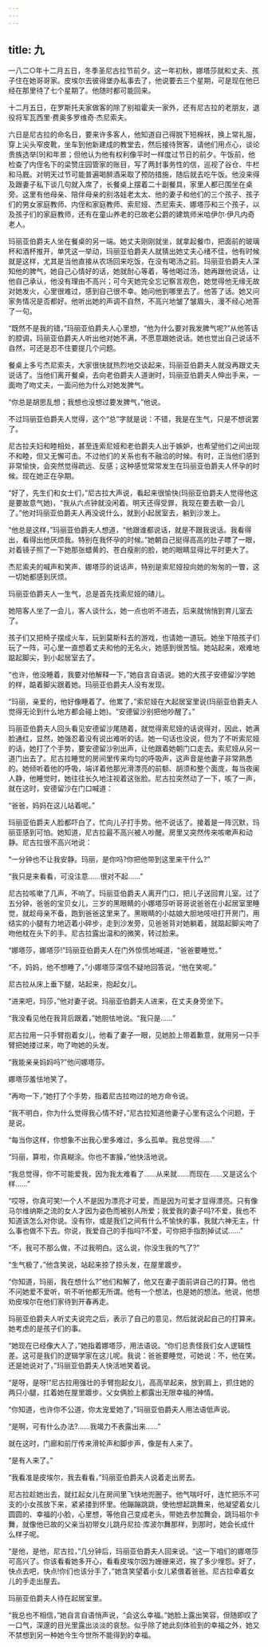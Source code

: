 ```yaml
---
---
---
```

title: 九
---




一八二○年十二月五日，冬季圣尼古拉节前夕。这一年初秋，娜塔莎就和丈夫、孩子住在她哥哥家。皮埃尔去彼得堡办私事去了，他说要去三个星期，可是现在他已经在那里待了七个星期了。他随时都可能回来。

十二月五日，在罗斯托夫家做客的除了别祖霍夫一家外，还有尼古拉的老朋友，退役将军瓦西里·费奥多罗维奇·杰尼索夫。

六日是尼古拉的命名日，要来许多客人，他知道自己得脱下短棉袄，换上常礼服，穿上尖头窄皮靴，坐车到他新建成的教堂去，然后接待贺客，请他们用点心，谈论贵族选举[9]和年景；但他认为他有权利像平时一样度过节日的前夕。午饭前，他检查了内侄名下的梁赞庄园管家的账目，写了两封事务性的信，巡视了谷仓、牛栏和马厩。对明天过节可能普遍喝醉酒采取了预防措施，随后就去吃午饭。他没来得及跟妻子私下谈几句就入席了，长餐桌上摆着二十副餐具，家里人都已围坐在桌旁。这里有他母亲、陪伴母亲的别洛娃老太太、他的妻子和他们的三个孩子、孩子们的男女家庭教师、内侄和家庭教师、索尼娅、杰尼索夫、娜塔莎和三个孩子，以及孩子们的家庭教师，还有在童山养老的已故老公爵的建筑师米哈伊尔·伊凡内奇老人。

玛丽亚伯爵夫人坐在餐桌的另一端。她丈夫刚刚就坐，就拿起餐巾，把面前的玻璃杯和酒杯推开，单凭这一举动，玛丽亚伯爵夫人就猜出她丈夫心绪不佳，他有时候就是这样，尤其是当他直接从农场回来吃饭，在没有喝汤之前。玛丽亚伯爵夫人深知他的脾气，她自己心情好的话，她就耐心等着，等他喝过汤，她再跟他说话，让他自己承认，他没有理由不高兴；可今天她完全忘记察言观色，她觉得他无缘无故对她发火，心里很难过，感到自己很不幸。她问他到哪里去了。他答了话。她又问家务情况是否都好。他听出她的声调不自然，不高兴地皱了皱眉头，漫不经心地答了一句。

“既然不是我的错，”玛丽亚伯爵夫人心里想，“他为什么要对我发脾气呢?”从他答话的腔调，玛丽亚伯爵夫人听出他对她不满，不愿意跟她说话。她也觉出自己说话不自然，可还是忍不住要提几个问题。

餐桌上多亏杰尼索夫，大家很快就热烈地交谈起来，玛丽亚伯爵夫人就没再跟丈夫说话了。当他们离开餐桌，去向老伯爵夫人道谢时，玛丽亚伯爵夫人伸出手来，一面吻了吻丈夫，一面问他为什么对她发脾气。

“你总是胡思乱想；我想也没想过要发脾气，”他说。

不过玛丽亚伯爵夫人觉得，这个“总”字就是说：不错，我是在生气，只是不想说罢了。

尼古拉夫妇和睦相处，甚至连索尼娅和老伯爵夫人出于嫉妒，也希望他们之间出现不和睦，但又无懈可击。不过他们的关系也有不融洽的时候。有时，正当他们感到非常愉快，会突然觉得疏远、反感；这种感觉常常发生在玛丽亚伯爵夫人怀孕的时候。现在她正在孕期。

“好了，先生们和女士们，”尼古拉大声说，看起来很愉快(玛丽亚伯爵夫人觉得他这是要故意气她)，“我从六点钟就没闲着。明天还得受罪，我现在要去歇一会儿了。”他对玛丽亚伯爵夫人再没说什么，就到小起居室去，躺到沙发上。

“他总是这样，”玛丽亚伯爵夫人想道，“他跟谁都说话，就是不跟我说话。我看得出，看得出他厌烦我。特别在我怀孕的时候。”她朝自己挺得高高的肚子瞟了一眼，对着镜子照了一下她那张蜡黄的、苍白瘦削的脸，她的眼睛显得比平时更大了。

杰尼索夫的喊声和笑声、娜塔莎的说话声，特别是索尼娅投向她的匆匆的一瞥，这一切她都感到厌烦。

玛丽亚伯爵夫人一生气，总是首先找索尼娅的碴儿。

她陪客人坐了一会儿，客人谈什么，她一点也听不进去，后来就悄悄到育儿室去了。

孩子们又把椅子摆成火车，玩到莫斯科去的游戏，也请她一道玩。她坐下陪孩子们玩了一阵，可心里一直想着丈夫和他的无名火，她感到很苦恼。她站起来，艰难地踮起脚尖，到小起居室去了。

“也许，他没睡着，我要对他解释一下，”她自言自语说。她的大孩子安德留沙学她的样，踮着脚尖跟着她。玛丽亚伯爵夫人没有发现。

“玛丽，亲爱的，他好像睡着了。他累了，”索尼娅在大起居室里说(玛丽亚伯爵夫人觉得无论到什么地方都会碰上她)。“安德留沙别把他吵醒了。”

玛丽亚伯爵夫人回头看见安德留沙尾随着，就觉得索尼娅的话说得对，因此，她满脸通红，显然，她强忍着没有说出难听的话。她一句话也没说，但为了不听索尼娅的话，她打了个手势，要安德留沙别出声，让他跟着她朝门口走去。索尼娅从另一道门出去了。尼古拉睡觉的房间里传来均匀的呼吸声，这声音是他妻子非常熟悉的。她倾听着他的呼吸，端详着他那光滑漂亮的前额、胡须和整个面庞，每当夜阑人静，他睡觉时，她往往长久地注视着这张脸。尼古拉突然动了一下，咳了一声，就在这时，安德留沙在门口喊道：

“爸爸，妈妈在这儿站着呢。”

玛丽亚伯爵夫人脸都吓白了，忙向儿子打手势。他不说话了。接着是一阵沉默，玛丽亚感到可怕。她知道，尼古拉最不高兴被人吵醒。房里又突然传来咳嗽声和动静。尼古拉很不高兴地说：

“一分钟也不让我安静。玛丽，是你吗?你把他带到这里来干什么?”

“我只是来看看，可没注意……很对不起……”

尼古拉咳嗽了几声，不响了。玛丽亚伯爵夫人离开门口，把儿子送回育儿室。过了五分钟，爸爸的宝贝女儿，三岁的黑眼睛的小娜塔莎听哥哥说爸爸在小起居室里睡觉，就趁母亲不备，跑到爸爸这里来了。黑眼睛的小姑娘大胆地吱吜打开房门，用结实的小腿有力地迈着小碎步，走到沙发旁，见爸爸背对她躺着，就踮起脚尖吻了吻他枕在头下的手。尼古拉露出温和的微笑，转过脸来。

“娜塔莎，娜塔莎!”玛丽亚伯爵夫人在门外惊慌地喊道，“爸爸要睡觉。”

“不，妈妈，他不想睡了，”小娜塔莎深信不疑地回答说，“他在笑呢。”

尼古拉从床上垂下腿，站起来，抱起女儿。

“进来吧，玛莎，”他对妻子说。玛丽亚伯爵夫人进来，在丈夫身旁坐下。

“我没看见他在我背后跟着，”她胆怯地说。“我只是……”

尼古拉用一只手臂抱着女儿，他看了妻子一眼，见她脸上带着歉意，就用另一只手臂把她搂过来，吻了吻她的头发。

“我能亲亲妈妈吗?”他问娜塔莎。

娜塔莎羞怯地笑了。

“再吻一下，”她打了个手势，指着尼古拉吻过的地方命令说。

“我不明白，你为什么觉得我心情不好，”尼古拉知道他妻子心里有这么个问题，于是说。

“每当你这样，你想象不出我心里多难过，多么孤单。我总觉得……”

“玛丽，算啦，你真糊涂。你也不害臊，”他快活地说。

“我总觉得，你不可能爱我，因为我太难看了……从来就……而现在……又是这么个样……”

“哎呀，你真可笑!一个人不是因为漂亮才可爱，而是因为可爱才显得漂亮。只有像马尔维纳斯之流的女人才因为姿色而被别人所爱；我爱我的妻子吗?不爱，我也不知道该怎么对你说。没有你，或是我们之间有什么不愉快的事，我就六神无主，什么事也做不下去。你说，我爱自己的手指吗?不爱，可你把手指割掉试试……”

“不，我可不那么做，不过我明白。这么说，你没生我的气了?”

“生气极了，”他含笑说，站起来掠了掠头发，在屋里踱步。

“你知道，玛丽，我在想什么?”他们和解了，他又在妻子面前讲自己的打算。他也不问她爱不爱听，听不听他都无所谓。他有一个想法，也是她的想法。他说，他想劝皮埃尔在他们家待到开春再走。

玛丽亚伯爵夫人听丈夫说完之后，表示了自己的意见，然后就说起自己的打算来。她考虑的是孩子们的事。

“她现在已经像大人了，”她指着娜塔莎，用法语说。“你们总责怪我们女人逻辑性差。这可是我们的逻辑学家在这儿呢。我说：爸爸要睡觉，可她说：不，他在笑。还是她说对了，”玛丽亚伯爵夫人快活地笑着说。

“是呀，是呀!”尼古拉用强壮的手臂抱起女儿，高高举起来，放到肩上，抓住她的两只小腿，扛着她在屋里踱步。父女俩脸上都露出无限幸福的神情。

“你知道，也许你不公道，你太宠爱她了，”玛丽亚伯爵夫人用法语低声说。

“是啊，可有什么办法?……我竭力不表露出来……”

就在这时，门廊和前厅传来滑轮声和脚步声，像是有人来了。

“是有人来了。”

“我看准是皮埃尔，我去看看，”玛丽亚伯爵夫人说着走出房去。

尼古拉趁她出去，就扛起女儿在房间里飞快地兜圈子。他气喘吁吁，连忙把乐不可支的小女孩放下来，紧紧搂到怀里。他蹦蹦跳跳，使他想起跳舞来，他凝望着女儿圆圆的、幸福的小脸，心里想，等他自己变成老头，带她去参加舞会，跳玛祖尔卡舞，就像他已故的父亲当初带女儿跳丹尼拉·库波尔舞那样，到那时，她会长成什么样子呢。

“是他，是他，尼古拉，”几分钟后，玛丽亚伯爵夫人回来说。“这一下咱们的娜塔莎可高兴了。你该看看她多开心，看看皮埃尔因为姗姗来迟，挨了多少埋怨。好了，快点去吧，快点!你们也该分手了，”她含笑望着小女儿紧偎着爸爸。尼古拉牵着女儿的手走出屋去。

玛丽亚伯爵夫人待在起居室里。

“我总也不相信，”她自言自语悄声说，“会这么幸福。”她脸上露出笑容，但随即叹了一口气，深邃的目光里露出淡淡的哀愁。似乎除了她此刻体验到的幸福之外，她又不禁想到另一种她今生今世所不能得到的幸福。